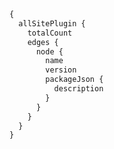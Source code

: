 ```graphql preview
{
  allSitePlugin {
    totalCount
    edges {
      node {
        name
        version
        packageJson {
          description
        }
      }
    }
  }
}
```
